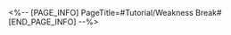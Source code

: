 <%-- [PAGE_INFO]
PageTitle=#Tutorial/Weakness Break#
[END_PAGE_INFO] --%>
{{Tutorial
|sort      = 750302
|title     = Weakness Break
|subtitle  = 
|type      = 
|about     = 
|image1    = Tutorial Weakness Break 1.png{{subst:void|<!--$UPLOAD:<<SpriteOutput/TutorialPic/TutorialPage_750302.png>-<Tutorial Weakness Break 1.png>>}}
|text1     = Enemies have {{Color|h|nobold=1|Weaknesses}} and Toughness. Use attacks of the {{Color|h|nobold=1|same Type as their Weaknesses}} to {{Color|h|nobold=1|reduce}} their {{Color|h|nobold=1|Toughness}}.
|image2    = Tutorial Weakness Break 2.png{{subst:void|<!--$UPLOAD:<<SpriteOutput/TutorialPic/TutorialPage_750303.png>-<Tutorial Weakness Break 2.png>>}}
|text2     = Reducing an enemy's {{Color|h|nobold=1|Toughness to zero}} will trigger the {{Color|h|nobold=1|corresponding Weakness Break effect of the attack Type}}, {{Color|h|nobold=1|delay their action}}, and inflict them with {{Color|h|nobold=1|Weakness Break}}.
}}